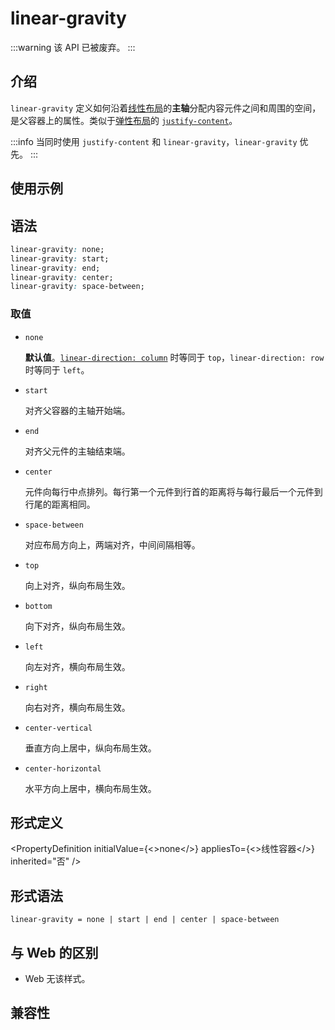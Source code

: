 
# <Deprecated /> linear-gravity

:::warning
该 API 已被废弃。
:::

## 介绍

`linear-gravity` 定义如何沿着[线性布局](guide/ui/layout/linear-layout.mdx)的**主轴**分配内容元件之间和周围的空间，是父容器上的属性。类似于[弹性布局](guide/ui/layout/flexible-box-layout.mdx)的 [`justify-content`](./justify-content.mdx)。

:::info
当同时使用 `justify-content` 和 `linear-gravity`，`linear-gravity` 优先。
:::

## 使用示例


<Go
  example="css-api"
  entry="src/linear-gravity"
  defaultFile="src/linear-gravity/App.tsx"
  img="https://lf-lynx.tiktok-cdns.com/obj/lynx-artifacts-oss-sg/lynx-website/assets/doc/css/linear-gravity.png"
  defaultEntryFile="dist/linear-gravity.lynx.bundle"
  entry="src/linear-gravity"
/>

## 语法

```css
linear-gravity: none;
linear-gravity: start;
linear-gravity: end;
linear-gravity: center;
linear-gravity: space-between;
```

### 取值

- `none`

  **默认值**。[`linear-direction: column`](./linear-direction) 时等同于 `top`，`linear-direction: row` 时等同于 `left`。

- `start`

  对齐父容器的主轴开始端。

- `end`

  对齐父元件的主轴结束端。

- `center`

  元件向每行中点排列。每行第一个元件到行首的距离将与每行最后一个元件到行尾的距离相同。

- `space-between`

  对应布局方向上，两端对齐，中间间隔相等。

- `top` <Deprecated/>

  向上对齐，纵向布局生效。

- `bottom` <Deprecated/>

  向下对齐，纵向布局生效。

- `left` <Deprecated/>

  向左对齐，横向布局生效。

- `right` <Deprecated/>

  向右对齐，横向布局生效。

- `center-vertical` <Deprecated/>

  垂直方向上居中，纵向布局生效。

- `center-horizontal` <Deprecated/>

  水平方向上居中，横向布局生效。

## 形式定义


<PropertyDefinition
  initialValue={<>none</>}
  appliesTo={<>线性容器</>}
  inherited="否"
/>

## 形式语法

```
linear-gravity = none | start | end | center | space-between
```

## 与 Web 的区别

- Web 无该样式。

## 兼容性


<LegacyCompatTable metadata="css/properties/linear-gravity" />
